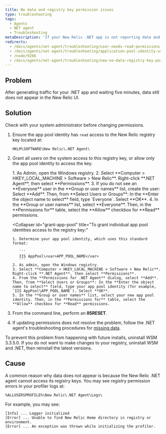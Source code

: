 ```yaml
---
title: No data and registry key permission issues
type: troubleshooting
tags:
  - Agents
  - NET agent
  - Troubleshooting
metaDescription: 'If your New Relic .NET app is not reporting data and you see permissions errors for registry keys, follow these troubleshooting procedures.'
redirects:
  - /docs/agents/net-agent/troubleshooting/user-needs-read-permissions-new-relic-registry-keys
  - /docs/agents/net-agent/troubleshooting/application-pool-identity-user-needs-read-permissions-new-relic-registry-keys
  - /node/9266
  - /docs/agents/net-agent/troubleshooting/new-no-data-registry-key-permission-issues
---
```


## Problem

After generating traffic for your .NET app and waiting five minutes, data still does not appear in the New Relic UI.

## Solution

<Callout variant="important">
  Check with your system administrator before changing permissions.
</Callout>

1. Ensure the app pool identity has `read` access to the New Relic registry key located at:

   ```
   HKLM\SOFTWARE\New Relic\.NET Agent\
   ```
2. Grant all users on the system access to this registry key, or allow only the app pool identity to access the key.

   <CollapserGroup>
     <Collapser
       id="grant-everyone"
       title="To grant the Everyone user access to the registry key:"
     >
       1. As Admin, open the Windows registry.
       2. Select **Computer > HKEY_LOCAL_MACHINE > Software > New Relic**. Right-click **.NET Agent**, then select **Permissions**.
       3. If you do not see an **Everyone** user in the **Group or user names** list, create the user: Select **Add**. Then, from **Select Users or Groups**: In the **Enter the object name to select** field, type `Everyone`. Select **OK**.
       4. In the **Group or user names** list, select **Everyone**. Then, in the **Permissions for** table, select the **Allow** checkbox for **Read** permissions.
     </Collapser>

     <Collapser
       id="grant-app-pool"
       title="To grant individual app pool identities access to the registry key:"
     >
       1. Determine your app pool identity, which uses this standard format:

          ```
          IIS AppPool\<var>APP_POOL_NAME</var>
          ```
       2. As admin, open the Windows registry.
       3. Select **Computer > HKEY_LOCAL_MACHINE > Software > New Relic**. Right-click **.NET Agent**, then select **Permissions**.
       4. From the **Permissions for .NET Agent** dialog, select **Add**. Then, from **Select Users or Groups**: In the **Enter the object name to select** field, type your app pool identity (for example, `IIS AppPool\APP_POOL_NAME`). Select **OK**.
       5. In the **Group or user names** list, select your new app pool identity. Then, in the **Permissions for** table, select the **Allow** checkbox for **Read** permissions.
     </Collapser>
   </CollapserGroup>
3. From the command line, perform an **IISRESET**.
4. If updating permissions does not resolve the problem, follow the .NET agent's troubleshooting procedures for [missing data](/docs/agents/net-agent/troubleshooting/no-data-appears-net).

<Callout variant="tip">
  To prevent this problem from happening with future installs, uninstall WSM 3.3.5.0. If you do not want to make changes to your registry, uninstall WSM and .NET, then reinstall the latest versions.
</Callout>

## Cause

A common reason why data does not appear is because the New Relic .NET agent cannot access its registry keys. You may see registry permission errors in your profiler logs at:

```
%ALLUSERSPROFILE%\New Relic\.NET Agent\Logs\
```

For example, you may see:

```
[Info] ... Logger initialized
[Error] ... Unable to find New Relic Home directory in registry or environment.
[Error] ... An exception was thrown while initializing the profiler.
```
